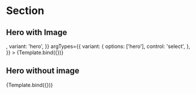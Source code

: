 

<Meta title="Sections/Section" component={Section} />


# Section

## Hero with Image

<Canvas>
  <Story
    name="Hero with Image"
    args={{
      title:
        'Thank you for sending a message! We have sent a copy to your inbox.',
      text: 'Auto-Center Grenchen AG has received your message. A common response time is around 1 to 4 days.',
      image: () => <MailIcon />,
      variant: 'hero',
    }}
    argTypes={{
      variant: {
        options: ['hero'],
        control: 'select',
      },
    }}
  >
    {Template.bind({})}
  </Story>
</Canvas>

<ArgsTable story="Hero with Image" />

## Hero without image

<Canvas>
  <Story
    name="Hero without image"
    args={{
      title:
        'Thank you for sending a message! We have sent a copy to your inbox.',
      text: 'Auto-Center Grenchen AG has received your message. A common response time is around 1 to 4 days.',
      variant: 'hero',
    }}
    argTypes={{
      variant: {
        options: ['hero'],
        control: 'select',
      },
    }}
  >
    {Template.bind({})}
  </Story>
</Canvas>

<ArgsTable story="Hero without image" />

